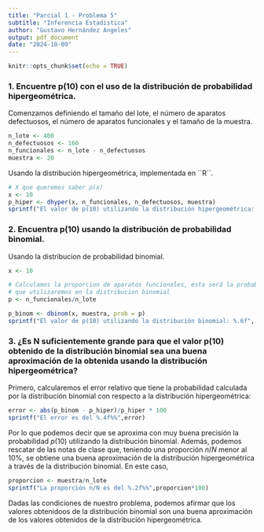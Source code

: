 ```yaml
---
title: "Parcial 1 - Problema 5"
subtitle: "Inferencia Estadística"
author: "Gustavo Hernández Angeles"
output: pdf_document
date: "2024-10-09"
---
```


```r
knitr::opts_chunk$set(echo = TRUE)
```

### 1. Encuentre p(10) con el uso de la distribución de probabilidad hipergeométrica.

Comenzamos definiendo el tamaño del lote, el número de aparatos defectuosos, el número de aparatos funcionales y el tamaño de la muestra.

```r
n_lote <- 400
n_defectuosos <- 160
n_funcionales <- n_lote - n_defectuosos
muestra <- 20
```

Usando la distribución hipergeométrica, implementada en ´´R´´.

```r
# X que queremos saber p(x)
x <- 10
p_hiper <- dhyper(x, n_funcionales, n_defectuosos, muestra)
sprintf("El valor de p(10) utilizando la distribución hipergeométrica: %.6f", p_hiper)
```

### 2. Encuentra p(10) usando la distribución de probabilidad binomial.


Usando la distribucion de probabilidad binomial.

```r
x <- 10

# Calculamos la proporcion de aparatos funcionales, esta será la probabilidad
# que utilizaremos en la distribucion binomial
p <- n_funcionales/n_lote

p_binom <- dbinom(x, muestra, prob = p)
sprintf("El valor de p(10) utilizando la distribución binomial: %.6f", p_binom)

```
### 3. ¿Es N suficientemente grande para que el valor p(10) obtenido de la distribución binomial sea una buena aproximación de la obtenida usando la distribución hipergeométrica?

Primero, calcularemos el error relativo que tiene la probabilidad calculada por la distribución binomial con respecto a la distribución hipergeométrica:

```r
error <- abs(p_binom - p_hiper)/p_hiper * 100
sprintf("El error es del %.4f%%",error)
```
Por lo que podemos decir que se aproxima con muy buena precisión la probabilidad $p(10)$ utilizando la distribución binomial. Además, podemos rescatar de las notas de clase que, teniendo una proporción $n/N$ menor al 10%, se obtiene una buena aproximación de la distribución hipergeométrica a través de la distribución binomial. En este caso,

```r
proporcion <- muestra/n_lote
sprintf("La proporción n/N es del %.2f%%",proporcion*100)
```
Dadas las condiciones de nuestro problema, podemos afirmar que los valores obtenidoos de la distribución binomial son una buena aproximación de los valores obtenidos de la distribución hipergeométrica.


